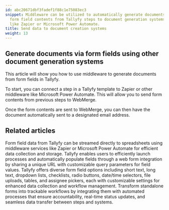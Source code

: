 ```yaml
---
id: abc20671dbf3fadef1f88c1e75083ec3
snippet: Middleware can be utilized to automatically generate documents by sending
  form field contents from Tallyfy steps to document generation systems through integrations
  like Zapier or Microsoft Power Automate.
title: Send data to document creation systems
weight: 13
---
```


## Generate documents via form fields using other document generation systems

This article will show you how to use middleware to generate documents from form fields in Tallyfy.

To start, you can connect a step in a Tallyfy template to Zapier or other middleware like Microsoft Power Automate. This will allow you to send form contents from previous steps to WebMerge.

Once the form contents are sent to WebMerge, you can then have the document automatically sent to a designated email address.

<lite-vimeo videoid="311699511"></lite-vimeo>


## Related articles
<CardGrid>
<LinkTitleCard header="<b>Middleware > Stream data to a spreadsheet</b>" href="/products/pro/integrations/middleware/how-can-i-export-form-fields-from-tallyfy-to-spreadsheet/" > Form field data from Tallyfy can be streamed directly to spreadsheets using middleware services like Zapier or Microsoft Power Automate for efficient data collection and storage. </LinkTitleCard>
<LinkTitleCard header="<b>Launching > Launch a process from a web form</b>" href="/products/pro/launching/how-to-launch-a-tallyfy-process-from-a-webform/" > Tallyfy enables users to efficiently launch processes and automatically populate fields through a web form integration by sharing a unique URL with customizable query parameters for field values. </LinkTitleCard>
<LinkTitleCard header="<b>Tasks > Types of form fields</b>" href="/products/pro/tracking-and-tasks/tasks/what-are-form-fields-in-tallyfy/" > Tallyfy offers diverse form field options including short text, long text, dropdown lists, checklists, radio buttons, date/time selectors, file uploads, tables, and assignee pickers, each with customizable settings for enhanced data collection and workflow management. </LinkTitleCard>
<LinkTitleCard header="<b>Features > Structure intake</b>" href="/products/pro/tutorials/features/structure-intake/" > Transform standalone forms into trackable workflows by integrating them with automated processes that ensure accountability, real-time status updates, and seamless data transfer between steps and systems. </LinkTitleCard>
</CardGrid>